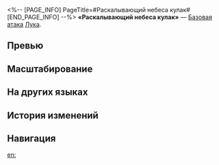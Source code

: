 <%-- [PAGE_INFO]
PageTitle=#Раскалывающий небеса кулак#
[END_PAGE_INFO] --%>
{{Навык Инфобокс
|Название         = Раскалывающий небеса кулак
|Изображение      = Навык Раскалывающий небеса кулак.png
|Персонаж         = Лука
|Тип              = Базовая атака
|Тэг              = Одиночная атака
|УронСтойк        = 20
|ЭнергияГен       = 20
|Энергия          = 
|Длительность     = 
|Описание         = Расходует 2 ур. статуса Воля к битве и проводит 3 удара умения Прямой удар, каждый из которых наносит выбранному противнику физический урон, равный {{Цвет|Выделенный|10%—22%}} от силы атаки Луки.<br />Затем проводит 1 удар Восходящий апперкот, который наносит выбранному противнику физический урон, равный {{Цвет|Выделенный|40%—88%}} от силы атаки Луки.
|Свойство1        = 
|Масштабирование1 = 
}}
'''«Раскалывающий небеса кулак»''' — [[Базовая атака]] [[Лука]].

==Превью==
{{Превью
|Файл = Раскалывающий небеса кулак Превью
}}

==Масштабирование==
{{Масштабирование навыка
|10%;12%;14%;16%;18%;20%;22%;24%;26%;28%
|40%;48%;56%;64%;72%;80%;88%;96%;104%;112%
}}

==На других языках==
{{На других языках
|en   = Sky-Shatter Fist
|zhs  = 直冲碎天拳
|zht  = 直衝碎天拳
|ja   = {{Rubi|裂地砕天拳|れっちさいてんけん}}
|ko   = 돌격 어퍼컷
|es   = Puño rompecielos certero
|fr   = Poing destructeur d'étoiles
|ru   = Раскалывающий небеса кулак
|th   = Sky-Shatter Fist
|vi   = Nắm Đấm Phá Trời Trực Diện
|de   = Himmelsbrecher-Faust
|id   = Sky-Shatter Fist
|pt   = Punho Demolidor de Céus
}}

==История изменений==
{{История изменений|3.5}}

==Навигация==
{{Навык Навбокс|Лука}}

[[en:]]